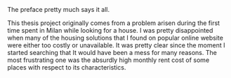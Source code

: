 The preface pretty much says it all.  \par


This thesis project originally comes from a problem arisen during the first time spent in Milan while looking for a house. I was pretty disappointed when many of the housing solutions that I found on popular online website were either too costly or unavailable. It was pretty clear since the moment I started searching that It would have been a mess for many reasons. The most frustrating one was the absurdly high monthly rent cost of some places with respect to its characteristics.


